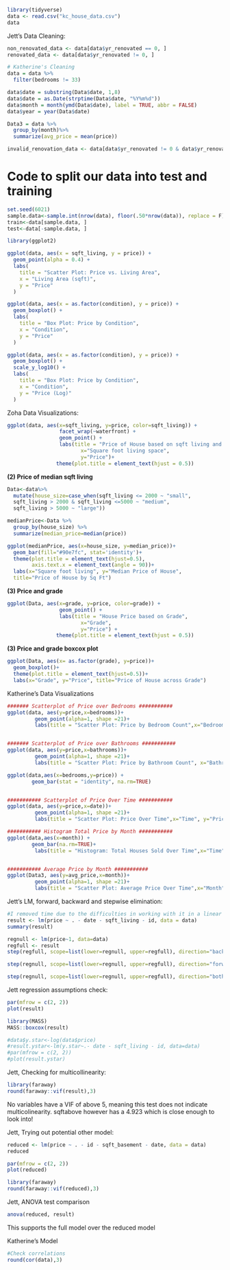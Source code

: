 ```r
library(tidyverse)
data <- read.csv("kc_house_data.csv")
data
```
Jett's Data Cleaning:
```r
non_renovated_data <- data[data$yr_renovated == 0, ]
renovated_data <- data[data$yr_renovated != 0, ]

# Katherine's Cleaning
data = data %>% 
  filter(bedrooms != 33)

data$date = substring(Data$date, 1,8)
data$date = as.Date(strptime(Data$date, "%Y%m%d"))
data$month = month(ymd(Data$date), label = TRUE, abbr = FALSE)
data$year = year(Data$date)

Data3 = data %>%
  group_by(month)%>%
  summarize(avg_price = mean(price))

```

```r
invalid_renovation_data <- data[data$yr_renovated != 0 & data$yr_renovated < data$yr_built, ]
```


# Code to split our data into test and training
```r
set.seed(6021)
sample.data<-sample.int(nrow(data), floor(.50*nrow(data)), replace = F)
train<-data[sample.data, ]
test<-data[-sample.data, ]
```

```r
library(ggplot2)

ggplot(data, aes(x = sqft_living, y = price)) +
  geom_point(alpha = 0.4) +
  labs(
    title = "Scatter Plot: Price vs. Living Area",
    x = "Living Area (sqft)",
    y = "Price"
  )
```
```r
ggplot(data, aes(x = as.factor(condition), y = price)) +
  geom_boxplot() +
  labs(
    title = "Box Plot: Price by Condition",
    x = "Condition",
    y = "Price"
  )
```

```r
ggplot(data, aes(x = as.factor(condition), y = price)) +
  geom_boxplot() +
  scale_y_log10() +
  labs(
    title = "Box Plot: Price by Condition",
    x = "Condition",
    y = "Price (Log)"
  )
```

Zoha Data Visualizations:
```r
ggplot(data, aes(x=sqft_living, y=price, color=sqft_living)) +
                 facet_wrap(~waterfront) +
                 geom_point() + 
                 labs(title = "Price of House based on sqft living and waterfront view",
                        x="Square foot living space",
                        y="Price")+ 
                theme(plot.title = element_text(hjust = 0.5))
```
**(2) Price of median sqft living **
```r
Data<-data%>%
  mutate(house_size=case_when(sqft_living <= 2000 ~ "small",
  sqft_living > 2000 & sqft_living <=5000 ~ "medium",
  sqft_living > 5000 ~ "large"))

medianPrice<-Data %>% 
  group_by(house_size) %>% 
  summarize(median_price=median(price)) 

ggplot(medianPrice, aes(x=house_size, y=median_price))+
  geom_bar(fill="#90e7fc", stat='identity')+
  theme(plot.title = element_text(hjust=0.5),
        axis.text.x = element_text(angle = 90))+
  labs(x="Square foot living", y="Median Price of House",
  title="Price of House by Sq Ft")
```

**(3) Price and grade **

```r
ggplot(Data, aes(x=grade, y=price, color=grade)) +
                 geom_point() + 
                 labs(title = "House Price based on Grade",
                        x="Grade",
                        y="Price") + 
                theme(plot.title = element_text(hjust = 0.5))
```
**(3) Price and grade boxcox plot**

```r
ggplot(Data, aes(x= as.factor(grade), y=price))+ 
  geom_boxplot()+
  theme(plot.title = element_text(hjust=0.5))+
  labs(x="Grade", y="Price", title="Price of House across Grade")
```

Katherine's Data Visualizations
```r
####### Scatterplot of Price over Bedrooms ########### 
ggplot(data, aes(y=price,x=bedrooms))+
         geom_point(alpha=1, shape =21)+
         labs(title = "Scatter Plot: Price by Bedroom Count",x="Bedroom Count", y="Price ($ USD)") + geom_smooth(method=lm, se=FALSE)


####### Scatterplot of Price over Bathrooms ########### 
ggplot(data, aes(y=price,x=bathrooms))+
         geom_point(alpha=1, shape =21)+
         labs(title = "Scatter Plot: Price by Bathroom Count", x="Bathroom Count", y="Price ($ USD)")+ geom_smooth(method=lm, se=FALSE)

ggplot(data,aes(x=bedrooms,y=price)) + 
        geom_bar(stat = "identity", na.rm=TRUE)


########### Scatterplot of Price Over Time ########### 
ggplot(data, aes(y=price,x=date))+
         geom_point(alpha=1, shape =21)+
         labs(title = "Scatter Plot: Price Over Time",x="Time", y="Price ($ USD)")

########### Histogram Total Price by Month ########### 
ggplot(data,aes(x=month)) + 
        geom_bar(na.rm=TRUE)+
         labs(title = "Histogram: Total Houses Sold Over Time",x="Time", y="Count")


########### Average Price by Month ########### 
ggplot(Data3, aes(y=avg_price,x=month))+
         geom_point(alpha=1, shape =21)+
         labs(title = "Scatter Plot: Average Price Over Time",x="Month", y="Price ($ USD)")

```

Jett's LM, forward, backward and stepwise elimination:
```r
#I removed time due to the difficulties in working with it in a linear regression model, and I took out sqft living as it is just the sum of sqft above and sqft basement and is therefore redundant
result <- lm(price ~ . - date - sqft_living - id, data = data)
summary(result)
```
```r
regnull <- lm(price~1, data=data)
regfull <- result
step(regfull, scope=list(lower=regnull, upper=regfull), direction="backward")
```
```r
step(regnull, scope=list(lower=regnull, upper=regfull), direction="forward")
```
```r
step(regnull, scope=list(lower=regnull, upper=regfull), direction="both")
```
Jett regression assumptions check:
```r
par(mfrow = c(2, 2))
plot(result)
```
```r
library(MASS)
MASS::boxcox(result)
```

```r
#data$y.star<-log(data$price)
#result.ystar<-lm(y.star~.- date - sqft_living - id, data=data)
#par(mfrow = c(2, 2))
#plot(result.ystar)
```
Jett, Checking for multicollinearity:
```r
library(faraway)
round(faraway::vif(result),3)
```
No variables have a VIF of above 5, meaning this test does not indicate multicolinearity. sqftabove however has a 4.923 which is close enough to look into!

Jett, Trying out potential other model:
```r
reduced <- lm(price ~ . - id - sqft_basement - date, data = data)
reduced
```
```r
par(mfrow = c(2, 2))
plot(reduced)
```
```r
library(faraway)
round(faraway::vif(reduced),3)
```

Jett, ANOVA test comparison
```r
anova(reduced, result)
```
This supports the full model over the reduced model







Katherine's Model
```r
#Check correlations
round(cor(data),3)
```

